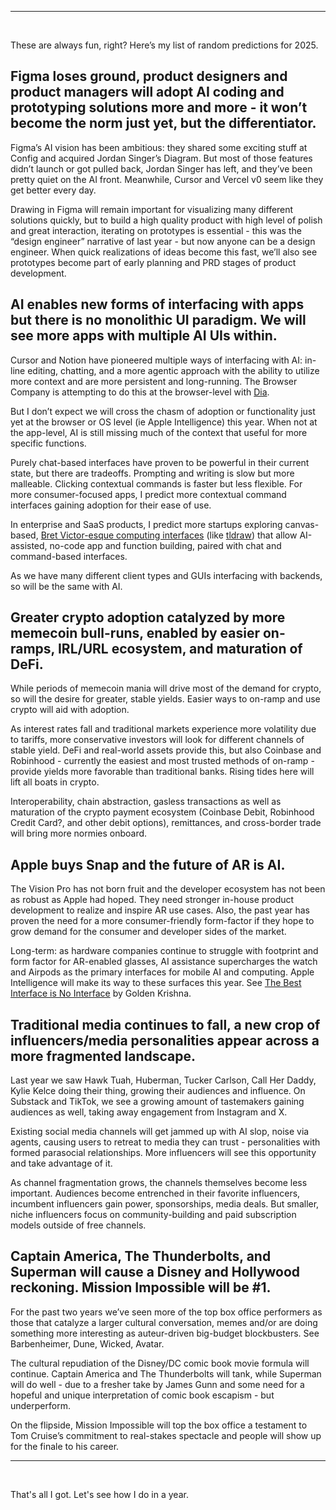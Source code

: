 ---
<br/>

These are always fun, right? Here’s my list of random predictions for 2025.

## Figma loses ground, product designers and product managers will adopt AI coding and prototyping solutions more and more - it won’t become the norm just yet, but the differentiator.

Figma’s AI vision has been ambitious: they shared some exciting stuff at Config and acquired Jordan Singer’s Diagram. But most of those features didn’t launch or got pulled back, Jordan Singer has left, and they’ve been pretty quiet on the AI front. Meanwhile, Cursor and Vercel v0 seem like they get better every day. 

Drawing in Figma will remain important for visualizing many different solutions quickly, but to build a high quality product with high level of polish and great interaction, iterating on prototypes is essential - this was the “design engineer” narrative of last year - but now anyone can be a design engineer. When quick realizations of ideas become this fast, we’ll also see prototypes become part of early planning and PRD stages of product development.

## AI enables new forms of interfacing with apps but there is no monolithic UI paradigm. We will see more apps with multiple AI UIs within.

Cursor and Notion have pioneered multiple ways of interfacing with AI: in-line editing, chatting, and a more agentic approach with the ability to utilize more context and are more persistent and long-running. The Browser Company is attempting to do this at the browser-level with [Dia](https://x.com/browsercompany/status/1863593525725556754).

But I don’t expect we will cross the chasm of adoption or functionality just yet at the browser or OS level (ie Apple Intelligence) this year. When not at the app-level, AI is still missing much of the context that useful for more specific functions. 

Purely chat-based interfaces have proven to be powerful in their current state, but there are tradeoffs. Prompting and writing is slow but more malleable. Clicking contextual commands is faster but less flexible. For more consumer-focused apps, I predict more contextual command interfaces gaining adoption for their ease of use.

In enterprise and SaaS products, I predict more startups exploring canvas-based, [Bret Victor-esque computing interfaces](https://www.youtube.com/watch?v=8pTEmbeENF4) (like [tldraw](https://www.tldraw.com/)) that allow AI-assisted, no-code app and function building, paired with chat and command-based interfaces. 

As we have many different client types and GUIs interfacing with backends, so will be the same with AI.

## Greater crypto adoption catalyzed by more memecoin bull-runs, enabled by easier on-ramps, IRL/URL ecosystem, and maturation of DeFi.

While periods of memecoin mania will drive most of the demand for crypto, so will the desire for greater, stable yields. Easier ways to on-ramp and use crypto will aid with adoption.

As interest rates fall and traditional markets experience more volatility due to tariffs, more conservative investors will look for different channels of stable yield. DeFi and real-world assets provide this, but also Coinbase and Robinhood - currently the easiest and most trusted methods of on-ramp - provide yields more favorable than traditional banks. Rising tides here will lift all boats in crypto.

Interoperability, chain abstraction, gasless transactions as well as maturation of the crypto payment ecosystem (Coinbase Debit, Robinhood Credit Card?, and other debit options), remittances, and cross-border trade will bring more normies onboard.

## Apple buys Snap and the future of AR is AI.

The Vision Pro has not born fruit and the developer ecosystem has not been as robust as Apple had hoped. They need stronger in-house product development to realize and inspire AR use cases. Also, the past year has proven the need for a more consumer-friendly form-factor if they hope to grow demand for the consumer and developer sides of the market.

Long-term: as hardware companies continue to struggle with footprint and form factor for AR-enabled glasses, AI assistance supercharges the watch and Airpods as the primary interfaces for mobile AI and computing. Apple Intelligence will make its way to these surfaces this year. See [The Best Interface is No Interface](https://www.nointerface.com) by Golden Krishna.

## Traditional media continues to fall, a new crop of influencers/media personalities appear across a more fragmented landscape.

Last year we saw Hawk Tuah, Huberman, Tucker Carlson, Call Her Daddy, Kylie Kelce doing their thing, growing their audiences and influence. On Substack and TikTok, we see a growing amount of tastemakers gaining audiences as well, taking away engagement from Instagram and X.

Existing social media channels will get jammed up with AI slop, noise via agents, causing users to retreat to media they can trust - personalities with formed parasocial relationships. More influencers will see this opportunity and take advantage of it.

As channel fragmentation grows, the channels themselves become less important. Audiences become entrenched in their favorite influencers, incumbent influencers gain power, sponsorships, media deals. But smaller, niche influencers focus on community-building and paid subscription models outside of free channels.

## Captain America, The Thunderbolts, and Superman will cause a Disney and Hollywood reckoning. Mission Impossible will be #1.

For the past two years we’ve seen more of the top box office performers as those that catalyze a larger cultural conversation, memes and/or are doing something more interesting as auteur-driven big-budget blockbusters. See Barbenheimer, Dune, Wicked, Avatar. 

The cultural repudiation of the Disney/DC comic book movie formula will continue. Captain America and The Thunderbolts will tank, while Superman will do well - due to a fresher take by James Gunn and some need for a hopeful and unique interpretation of comic book escapism - but underperform.

On the flipside, Mission Impossible will top the box office a testament to Tom Cruise’s commitment to real-stakes spectacle and people will show up for the finale to his career.

------
<br/>

That's all I got. Let's see how I do in a year.